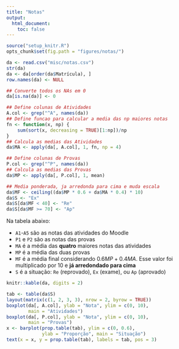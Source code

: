 ```yaml
---
title: "Notas"
output:
  html_document:
    toc: false
---
```


```r
source("setup_knitr.R")
opts_chunk$set(fig.path = "figures/notas/")
```

```r
da <- read.csv("misc/notas.csv")
str(da)
da <- da[order(da$Matrícula), ]
row.names(da) <- NULL

## Converte todos os NAs em 0
da[is.na(da)] <- 0

## Define colunas de Atividades
A.col <- grep("^A", names(da))
## Define funcao para calcular a media das np maiores notas
fn <- function(x, np) {
    sum(sort(x, decreasing = TRUE)[1:np])/np
}
## Calcula as medias das Atividades
da$MA <- apply(da[, A.col], 1, fn, np = 4)

## Define colunas de Provas
P.col <- grep("^P", names(da))
## Calcula as medias das Provas
da$MP <- apply(da[, P.col], 1, mean)

## Media ponderada, ja arredonda para cima e muda escala
da$MF <- ceiling((da$MP * 0.6 + da$MA * 0.4) * 10)
da$S <- "Ex"
da$S[da$MF < 40] <- "Re"
da$S[da$MF >= 70] <- "Ap"
```

Na tabela abaixo:

- `A1`-`A5` são as notas das atividades do Moodle
- `P1` e `P2` são as notas das provas
- `MA` é a média das **quatro** maiores notas das atividades
- `MP` é a média das duas provas
- `MF` é a média final considerando $0.6 MP + 0.4 MA$. Esse valor foi
  multiplicado por 10 e **já arredondado para cima**
- `S` é a situação: `Re` (reprovado), `Ex` (exame), ou `Ap` (aprovado)

```r
knitr::kable(da, digits = 2)
```

```r
tab <- table(da$S)
layout(matrix(c(1, 2, 3, 3), nrow = 2, byrow = TRUE))
boxplot(da[, A.col], ylab = "Nota", ylim = c(0, 10),
        main = "Atividades")
boxplot(da[, P.col], ylab = "Nota", ylim = c(0, 10),
        main = "Provas")
x <- barplot(prop.table(tab), ylim = c(0, 0.6),
             ylab = "Proporção", main = "Situação")
text(x = x, y = prop.table(tab), labels = tab, pos = 3)
```
